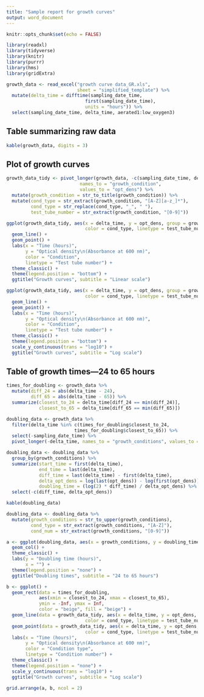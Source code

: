 ```yaml
---
title: "Sample report for growth curves"
output: word_document
---
```


```r
knitr::opts_chunk$set(echo = FALSE)
```

```r
library(readxl)
library(tidyverse)
library(knitr)
library(purrr)
library(hms)
library(gridExtra)
```

```r
growth_data <- read_excel("growth curve data_GR.xls",
                          sheet = "simplified_template") %>% 
  mutate(delta_time = difftime(sampling_date_time, 
                             first(sampling_date_time),
                             units = "hours")) %>% 
  select(sampling_date_time, delta_time, aerated1:low_oxygen3)
```

## Table summarizing raw data

```r
kable(growth_data, digits = 3)
```

## Plot of growth curves

```r
growth_data_tidy <- pivot_longer(growth_data, -c(sampling_date_time, delta_time),
                           names_to = "growth_condition", 
                           values_to = "opt_dens") %>% 
  mutate(growth_condition = str_to_title(growth_condition)) %>% 
  mutate(cond_type = str_extract(growth_condition, "[A-Z][a-z_]*"),
         cond_type = str_replace(cond_type, "_", " "),
         test_tube_number = str_extract(growth_condition, "[0-9]"))
```


```r
ggplot(growth_data_tidy, aes(x = delta_time, y = opt_dens, group = growth_condition,
                             color = cond_type, linetype = test_tube_number)) + 
  geom_line() + 
  geom_point() + 
  labs(x = "Time (hours)",
       y = "Optical density\n(Absorbance at 600 nm)",
       color = "Condition", 
       linetype = "Test tube number") + 
  theme_classic() + 
  theme(legend.position = "bottom") + 
  ggtitle("Growth curves", subtitle = "Linear scale")
```

```r
ggplot(growth_data_tidy, aes(x = delta_time, y = opt_dens, group = growth_condition,
                             color = cond_type, linetype = test_tube_number)) + 
  geom_line() + 
  geom_point() + 
  labs(x = "Time (hours)",
       y = "Optical density\n(Absorbance at 600 nm)",
       color = "Condition", 
       linetype = "Test tube number") + 
  theme_classic() + 
  theme(legend.position = "bottom") + 
  scale_y_continuous(trans = "log10") + 
  ggtitle("Growth curves", subtitle = "Log scale")
```

## Table of growth times---24 to 65 hours

```r
times_for_doubling <- growth_data %>% 
  mutate(diff_24 = abs(delta_time - 24),
         diff_65 = abs(delta_time - 65)) %>% 
  summarize(closest_to_24 = delta_time[diff_24 == min(diff_24)],
            closest_to_65 = delta_time[diff_65 == min(diff_65)])

doubling_data <- growth_data %>% 
  filter(delta_time %in% c(times_for_doubling$closest_to_24,
                         times_for_doubling$closest_to_65)) %>% 
  select(-sampling_date_time) %>% 
  pivot_longer(-delta_time, names_to = "growth_conditions", values_to = "opt_dens") 

doubling_data <- doubling_data %>% 
  group_by(growth_conditions) %>% 
  summarize(start_time = first(delta_time),
            end_time = last(delta_time),
            diff_time = last(delta_time) - first(delta_time),
            delta_opt_dens = log(last(opt_dens)) - log(first(opt_dens)),
            doubling_time = (log(2) * diff_time) / delta_opt_dens) %>% 
  select(-c(diff_time, delta_opt_dens))
```

```r
kable(doubling_data)
```

```r
doubling_data <- doubling_data %>% 
  mutate(growth_conditions = str_to_upper(growth_conditions),
         cond_type = str_extract(growth_conditions, "[A-Z]"),
         cond_num = str_extract(growth_conditions, "[0-9]"))

a <- ggplot(doubling_data, aes(x = growth_conditions, y = doubling_time, fill = cond_type)) + 
  geom_col() + 
  theme_classic() + 
  labs(y = "Doubling time (hours)", 
       x = "") + 
  theme(legend.position = "none") + 
  ggtitle("Doubling times", subtitle = "24 to 65 hours")

b <- ggplot() + 
  geom_rect(data = times_for_doubling,
            aes(xmin = closest_to_24, xmax = closest_to_65),
            ymin = -Inf, ymax = Inf,
            color = "beige", fill = "beige") +
  geom_line(data = growth_data_tidy, aes(x = delta_time, y = opt_dens, group = growth_condition,
                             color = cond_type, linetype = test_tube_number)) + 
  geom_point(data = growth_data_tidy, aes(x = delta_time, y = opt_dens, group = growth_condition,
                             color = cond_type, linetype = test_tube_number)) + 
  labs(x = "Time (hours)",
       y = "Optical density\n(Absorbance at 600 nm)",
       color = "Condition type", 
       linetype = "Condition number") + 
  theme_classic() + 
  theme(legend.position = "none") + 
  scale_y_continuous(trans = "log10") + 
  ggtitle("Growth curves", subtitle = "Log scale") 

grid.arrange(a, b, ncol = 2)
```



